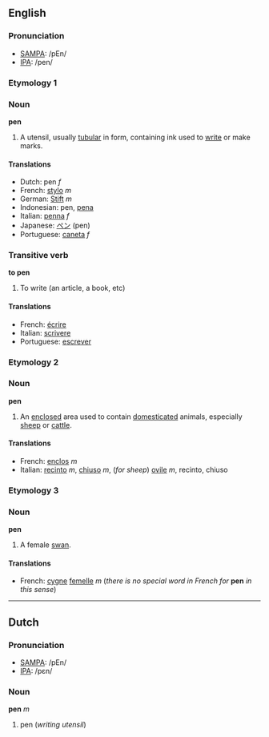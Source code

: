 ==English==
===Pronunciation===
*[[w:SAMPA|SAMPA]]: /pEn/
*[[w:IPA|IPA]]: /pen/

===Etymology 1===

===Noun===
'''pen'''

#A utensil, usually [[tubular]] in form, containing ink used to [[write]] or make marks.

====Translations====
*Dutch: pen ''f''
*French: [[stylo]] ''m''
*German: [[Stift]] ''m''
*Indonesian: pen, [[pena]]
*Italian: [[penna]] ''f''
*Japanese: [[ペン]] (pen)
*Portuguese: [[caneta]] ''f''

===Transitive verb===
'''to pen'''

#To write (an article, a book, etc)

====Translations====
*French: [[écrire]]
*Italian: [[scrivere]]
*Portuguese: [[escrever]]

===Etymology 2===
===Noun===
'''pen'''
#An [[enclose]]d area used to contain [[domesticated]] animals, especially [[sheep]] or [[cattle]].

====Translations====
*French: [[enclos]] ''m''
*Italian: [[recinto]] ''m'', [[chiuso]] ''m'', (''for sheep'') [[ovile]] ''m'', recinto, chiuso

===Etymology 3===
===Noun===
'''pen'''

#A female [[swan]].

====Translations====
*French: [[cygne]] [[femelle]] ''m'' (''there is no special word in French for'' '''pen''' ''in this sense'')

----
==Dutch==
===Pronunciation===
*[[w:SAMPA|SAMPA]]: /pEn/
*[[w:IPA|IPA]]: /pεn/

===Noun===
'''pen''' ''m''

#pen (''writing utensil'')